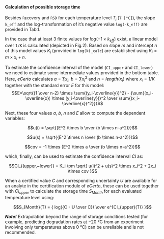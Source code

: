 #### Calculation of possible storage time

Besides `Rec`overy and `RSD` for each temperature level $T_i$ (`T [°C]`), the slope `k_eff` and the log-transformation of it's negative value `log(-k_eff)` 
are provided in Tab.1.

In the case that at least 3 finite values for $log(-1 \times k_{eff})$ exist, a linear model over `1/K` is calculated (depicted in Fig.2). 
Based on slope $m$ and intercept $n$ of this model values $K_i$ (provided in `log(k)_calc`) are established using $K_i = m \times x_i + n$.

To estimate the confidence interval of the model (`CI_upper` and `CI_lower`) we need to estimate some intermediate values provided in the bottom table.
Here, *eCerto* calculates $a=\sum{x_i}$, $b=\sum{x_i^2}$ and $n=length(x_i)$ where $x_i=1/K$ together with the standard error $E$ for this model:
$$E=\sqrt{{1 \over n-2} \times \sum{(y_i-\overline{y})^2} - {\sum{(x_i-\overline{x}) \times (y_i-\overline{y})}^2 \over \sum{(x_i-\overline{x})^2}}}$$

Next, these four values $a$, $b$, $n$ and $E$ allow to compute the dependent variables:

$$u(i) = \sqrt{{E^2 \times b \over (b \times n-a^2)}}$$

$$u(s) = \sqrt{{E^2 \times n \over (b \times n-a^2)}}$$

$$cov = -1 \times {E^2 \times a \over (b \times n-a^2)}$$

which, finally, can be used to estimate the confidence interval $CI$ as:

$$CI_{(upper,~lower)} = K_i \pm \sqrt{ u(i)^2 + u(s)^2 \times x_i^2 + 2x_i \times cov }$$

When a certified value $C$ and corresponding uncertainty $U$ are available for an analyte in the certification module of *eCerto*,
these can be used together with $CI_{upper}$ to calculate the storage time $S_{Month}$ for each evaluated temperature level using:

$$S_{Month}(T) = { log({C - U \over C}) \over e^{CI_{upper}(T)} }$$

***Note!***
Extrapolation beyond the range of storage conditions tested (for example, predicting degradation rates at −20 °C from an experiment 
involving only temperatures above 0 °C) can be unreliable and is not recommended.